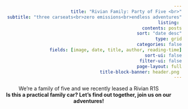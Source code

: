 ```yaml
---
title: "Rivian Family: Party of Five <br>"
subtitle: "three carseats<br>zero emissions<br>endless adventures"
listing: 
  contents: posts
  sort: "date desc"
  type: grid
  categories: false
  fields: [image, date, title, author, reading-time]
  sort-ui: false
  filter-ui: false
page-layout: full
title-block-banner: header.png 
---
```


<style>

body {
  text-align: right
}
.title {
  color: #e9ecef !important;
}

.subtitle {
  color: #e9ecef !important;
  background-color: rgba(0, 0, 0, 0.5);
  display: inline;
  text-align: right;
}

#title-block-header {
  position: relative;
  height: 300px;
}
</style>

::: {style="text-align:center;"}
We're a family of five and we recently leased a Rivian R1S<br>**Is this a practical family car? Let's find out together, join us on our adventures!** <br>

:::